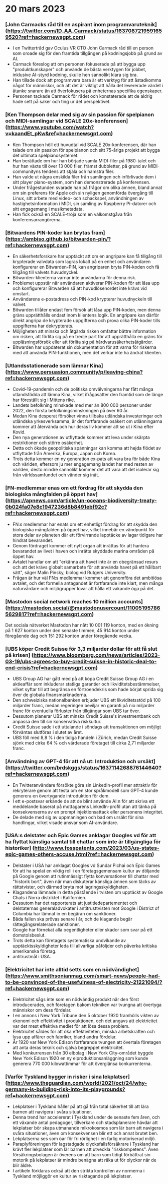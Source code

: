
<Steps>

# 20 mars 2023

### [John Carmacks råd till en aspirant inom programvaruteknik] (https://twitter.com/ID_AA_Carmack/status/1637087219591659520?ref=hackernewsgpt.com)

- I en Twittertråd gav Oculus VR CTO John Carmack råd till en person som oroade sig för den framtida tillgången på kodningsjobb på grund av AI.
- Carmack föreslog att om personen fokuserade på att bygga upp "produktkunskaper" och använde de bästa verktygen för jobbet, inklusive AI-styrd kodning, skulle hen sannolikt klara sig bra.
- Han tillade dock att programvara bara är ett verktyg för att åstadkomma något för människor, och att det är viktigt att hålla det levererade värdet i åtanke snarare än att överfokusera på enheternas specifika egenskaper.
- Personen tackade Carmack för rådet och konstaterade att de aldrig hade sett på saker och ting ur det perspektivet.

### [Ken Thompson delar med sig av sin passion för spelpianon och MIDI-samlingar vid SCALE 20x-konferensen] (https://www.youtube.com/watch?v=kaandEt_pKw&ref=hackernewsgpt.com)

- Ken Thompson höll ett huvudtal vid SCALE 20x-konferensen, där han talade om sin passion för spelpianon och sitt 75-åriga projekt att bygga det ultimata spelpianosystemet.
- Han berättade om hur han började samla MIDI-filer på 1980-talet och hur han växte till över 13 000 filer, främst dubbletter, på grund av MIDI-communityns tendens att stjäla och hamstra filer.
- Han valde ut några enskilda filer från samlingen och införlivade dem i sitt player piano-system, som han demonstrerade på konferensen.
- Under frågestunden svarade han på frågor om olika ämnen, bland annat om sin preferens för Apple och sin nyligen genomförda övergång till Linux, sitt arbete med video- och schackspel, användningen av hastighetsinformation i MIDI, sin samling av Raspberry Pi-datorer och sitt engagemang i musikmetadata.
- Han fick också en SCALE-tröja som en välkomstgåva från konferensarrangörerna.

### [Bitwardens PIN-koder kan brytas fram] (https://ambiso.github.io/bitwarden-pin/?ref=hackernewsgpt.com)

- En säkerhetsforskare har upptäckt att om en angripare kan få tillgång till krypterade valvdata som lagras lokalt på en enhet och användaren konfigurerar en Bitwarden-PIN, kan angriparen bryta PIN-koden och få tillgång till valvets huvudnyckel.
- Bitwarden-klienterna varnar inte användarna för denna risk.
- Problemet uppstår när användaren aktiverar PIN-koden för att låsa upp och konfigurerar Bitwarden så att huvudlösenordet inte krävs vid omstart.
- Användarens e-postadress och PIN-kod krypterar huvudnyckeln till valvet.
- Bitwarden tillåter endast fem försök att låsa upp PIN-koden, men denna gräns upprätthålls endast inom klientens logik. En angripare kan därför direkt angripa de krypterade uppgifterna och prova olika PIN-koder tills uppgifterna har dekrypterats.
- Möjligheten att minska och åtgärda risken omfattar bättre information om risken, att förlita sig på en tredje part för att upprätthålla en gräns för upplåsningsförsök eller att förlita sig på hårdvarusäkerhetsåtgärder.
- Bitwarden har uppdaterat sin dokumentation för att varna för riskerna med att använda PIN-funktionen, men det verkar inte ha ändrat klienten.

### [Utlandsstationerade som lämnar Kina] (https://www.persuasion.community/p/leaving-china?ref=hackernewsgpt.com)

- Covid-19-pandemin och de politiska omvälvningarna har fått många utlandsfödda att lämna Kina, vilket ifrågasätter den framtid som de länge har föreställt sig i Mittens rike.
- Landets befolkning minskade med mer än 800 000 personer under 2022, den första befolkningsminskningen på över 60 år.
- Medan Kina desperat försöker vinna tillbaka utländska investeringar och utländska yrkesverksamma, är det fortfarande osäkert om utlänningarna kommer att återvända och hur deras liv kommer att se ut i Kina efter Kovid.
- Den nya generationen av utflyttade kommer att leva under skärpta restriktioner och större osäkerhet.
- Detta och ökade geopolitiska spänningar kan komma att hejda flödet av utflyttade från Amerika, Europa, Japan och Korea.
- Trots detta kommer en ny generation ex-pats att vara bra för både Kina och världen, eftersom ju mer engagemang landet har med resten av världen, desto mindre sannolikt kommer det att vara att det isolerar sig från världssamfundet och vänder sig inåt.

### [FN-medlemmar enas om ett fördrag för att skydda den biologiska mångfalden på öppet hav] (https://apnews.com/article/un-oceans-biodiversity-treaty-0b024fa07e8c1947236d8b8491ebf92c?ref=hackernewsgpt.com)

- FN:s medlemmar har enats om ett enhetligt fördrag för att skydda den biologiska mångfalden på öppet hav, vilket innebär en vändpunkt för stora delar av planeten där ett förvirrande lapptäcke av lagar tidigare har hindrat bevarandet.
- Genom fördraget kommer ett nytt organ att inrättas för att hantera bevarandet av livet i haven och inrätta skyddade marina områden på öppet hav.
- Avtalet handlar om att "erkänna att havet inte är en obegränsad resurs och att det krävs globalt samarbete för att använda havet på ett hållbart sätt", säger Malin Pinsky, biolog vid Rutgers University.
- Frågan är hur väl FN:s medlemmar kommer att genomföra det ambitiösa avtalet, och det formella antagandet är fortfarande inte klart, men många naturvårdare och miljögrupper lovar att hålla ett vakande öga på det.

### [Mastodon social network reaches 10 million accounts] (https://mastodon.social/@mastodonusercount/110051957865629817?ref=hackernewsgpt.com)

Det sociala nätverket Mastodon har nått 10 001 119 konton, med en ökning på 1 627 konton under den senaste timmen, 45 914 konton under föregående dag och 151 292 konton under föregående vecka.

### [UBS köper Credit Suisse för 3,3 miljarder dollar för att få slut på krisen] (https://www.bloomberg.com/news/articles/2023-03-19/ubs-agrees-to-buy-credit-suisse-in-historic-deal-to-end-crisis?ref=hackernewsgpt.com)

- UBS Group AG har gått med på att köpa Credit Suisse Group AG i en aktieaffär som inkluderar statliga garantier och likviditetsbestämmelser, vilket syftar till att begränsa en förtroendekris som hade börjat sprida sig över de globala finansmarknaderna.
- Den schweiziska nationalbanken erbjuder UBS ett likviditetsstöd på 100 miljarder franc, medan regeringen beviljar en garanti på nio miljarder franc för eventuella förluster från tillgångar som UBS tar över.
- Dessutom planerar UBS att minska Credit Suisse's investmentbank och anpassa den till sin konservativa riskkultur.
- Credit Suisse sade i ett uttalande i söndags att transaktionen om möjligt förväntas slutföras i slutet av året.
- UBS föll med 8,8 % i den tidiga handeln i Zürich, medan Credit Suisse sjönk med cirka 64 % och värderade företaget till cirka 2,71 miljarder franc.

### [Användning av GPT-4 för att nå ut: Introduktion och ursäkt] (https://twitter.com/brdskggs/status/1637114268876144640?ref=hackernewsgpt.com)

- En Twitteranvändare försökte göra sin LinkedIn-profil mer attraktiv för rekryterare genom att testa om en stor språkmodell som GPT-4 kunde generera en övertygande introduktion för dem.
- I ett e-postsvar erkände de att de blint använde AI:n för att skriva ett meddelande baserat på mottagarens LinkedIn-profil utan att tänka på konsekvenserna av en prompt injektionsattack eller personens integritet.
- De delade med sig av uppmaningen och bad om ursäkt för sina handlingar, vilket visade ansvar som AI-användare.

### [USA:s delstater och Epic Games anklagar Googles vd för att ha flyttat känsliga samtal till chattar som inte är tillgängliga för historiker] (http://www.fosspatents.com/2023/03/us-states-epic-games-others-accuse.html?ref=hackernewsgpt.com)

- Delstater i USA har anklagat Googles vd Sundar Pichai och Epic Games för att ha spelat en viktig roll i en företagsgemensam kultur av döljande på Google genom att rutinmässigt flytta konversationer till chattar med "historik bort", även när man diskuterar känsliga ämnen som täcks av rättstvister, och därmed bryta mot lagringsskyldigheten.
- Klagandena lämnade in detta påstående i tvisten om upptäckt av Google Chats i Norra distriktet i Kalifornien.
- Dessutom har det rapporterats att justitiedepartementet och delstaternas generaladvokater i antitrusttvisten mot Google i District of Columbia har lämnat in en begäran om sanktioner.
- Båda fallen ska prövas senare i år, och de klagande begär rättegångsrelaterade sanktioner.
- Google har förnekat alla oegentligheter eller skador som svar på ett domstolsbeslut.
- Trots detta kan företagets systematiska undvikande av upptäcktsskyldigheter leda till allvarliga påföljder och påverka kritiska amerikanska företag.
- antitrustmål i USA.

### [Elektricitet har inte alltid setts som en nödvändighet] (https://www.smithsonianmag.com/smart-news/people-had-to-be-convinced-of-the-usefulness-of-electricity-21221094/?ref=hackernewsgpt.com)

- Elektricitet sågs inte som en nödvändig produkt när den först introducerades, och företagen bakom tekniken var tvungna att övertyga människor om dess fördelar.
- I en annons i New York Tribune den 5 oktober 1920 framhölls vikten av ekonomi och effektivitet i produktionen, och det angavs att elektricitet var det mest effektiva medlet för att lösa dessa problem.
- Elektricitet såldes för att öka effektiviteten, minska arbetskraften och lysa upp affärer och fabriker, bland andra fördelar.
- År 1920 var New York Edison fortfarande tvungen att övertala företagen att anta deras teknik och själva begreppet elektricitet.
- Med konkurrensen från 30 elbolag i New York City-området byggde New York Edison 1920 en ny elproduktionsanläggning som kunde generera 770 000 kilowattimmar för att överglänsa konkurrenterna.

### [Varför Tyskland bygger in risker i sina lekplatser] (https://www.theguardian.com/world/2021/oct/24/why-germany-is-building-risk-into-its-playgrounds?ref=hackernewsgpt.com)

- Lekplatser i Tyskland håller på att gå från total säkerhet till att lära barnen att navigera i svåra situationer.
- Denna trend har accelererat i Tyskland under de senaste fem åren, och ett växande antal pedagoger, tillverkare och stadsplanerare hävdar att lekplatser bör skapa utmanande mikrokosmos som lär barn att navigera i svåra situationer, även om konsekvensen blir ett och annat brutet ben.
- Lekplatserna ses som öar för fri rörlighet i en farlig motoriserad miljö.
- Paraplyföreningen för lagstadgade olycksfallsförsäkrare i Tyskland har krävt fler lekplatser som lär barnen att utveckla "riskkompetens". Även försäkringsbolagen är överens om att barn som tidigt förbättrat sin motorik på lekplatser är mindre benägna att råka ut för olyckor när de blir äldre.
- I artikeln förklaras också att den strikta kontrollen av normerna i Tyskland möjliggör en kultur av risktagande på lekplatser.

</Steps>
